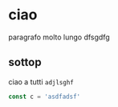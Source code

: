 
# ciao

paragrafo molto lungo dfsgdfg

## sottop

ciao a tutti `adjlsghf`

```js
const c = 'asdfadsf'
```
